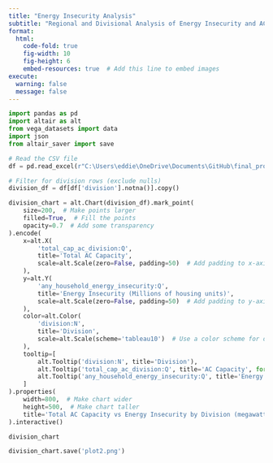 ```yaml
---
title: "Energy Insecurity Analysis"
subtitle: "Regional and Divisional Analysis of Energy Insecurity and AC Capacity"
format:
  html:
    code-fold: true
    fig-width: 10
    fig-height: 6
    embed-resources: true  # Add this line to embed images
execute:
  warning: false
  message: false
---
```


```python
import pandas as pd
import altair as alt
from vega_datasets import data
import json
from altair_saver import save

# Read the CSV file
df = pd.read_excel(r"C:\Users\eddie\OneDrive\Documents\GitHub\final_project\HC_11.1_with_PV_data.xlsx")
```

```python
# Filter for division rows (exclude nulls)
division_df = df[df['division'].notna()].copy()

division_chart = alt.Chart(division_df).mark_point(
    size=200,  # Make points larger
    filled=True,  # Fill the points
    opacity=0.7  # Add some transparency
).encode(
    x=alt.X(
        'total_cap_ac_division:Q',
        title='Total AC Capacity',
        scale=alt.Scale(zero=False, padding=50)  # Add padding to x-axis
    ),
    y=alt.Y(
        'any_household_energy_insecurity:Q',
        title='Energy Insecurity (Millions of housing units)',
        scale=alt.Scale(zero=False, padding=50)  # Add padding to y-axis
    ),
    color=alt.Color(
        'division:N',
        title='Division',
        scale=alt.Scale(scheme='tableau10')  # Use a color scheme for divisions
    ),
    tooltip=[
        alt.Tooltip('division:N', title='Division'),
        alt.Tooltip('total_cap_ac_division:Q', title='AC Capacity', format='.2f'),
        alt.Tooltip('any_household_energy_insecurity:Q', title='Energy Insecurity (Millions of housing units)', format='.2f')
    ]
).properties(
    width=800,  # Make chart wider
    height=500,  # Make chart taller
    title='Total AC Capacity vs Energy Insecurity by Division (megawatts)'
).interactive()

division_chart

```


```python
division_chart.save('plot2.png')
```

